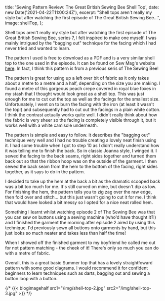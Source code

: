 
  title: 'Sewing Pattern Review: The Great British Sewing Bee Shell Top',
  date: new Date('2021-04-22T11:00:24Z'),
  excerpt:
    "Shell tops aren't really my style but after watching the first episode of The Great British Sewing Bee...",
  image: shellTop,
};

Shell tops aren\'t really my style but after watching the first episode of The Great British Sewing Bee, series 7, I felt inspired to make one myself. I was mainly intrigued by the "bagging out" technique for the facing which I had never tried and wanted to learn.

The pattern I used is free to download as a PDF and is a very similar shell top to the one used in the episode. It can be found on Sew Mag's website [here](https://www.sewmag.co.uk/free-sewing-patterns/sewing-bee-sleevless-shell-top). In fact, I think this pattern is from a previous seris of The Sewing Bee!

The pattern is great for using up a left over bit of fabric as it only takes about a metre to a metre and a half, depending on the size you are making. I found a metre of this gorgeous peach crepe covered in royal blue foxes in my stash that I thought would look great as a shell top. This was just enough for me to cut out the top as well as the facings for the smallest size. Unfortunately, I went on to burn the facing with the iron (at least it wasn't the top!) and subsequently had to cut out the facings in a plain white cotton. I think the contrast actually works quite well. I didn't really think about how the fabric is very sheer so the facing is completely visible through it, but it works well with a white camisole underneath.

The pattern is simple and easy to follow. It describes the "bagging out" technique very well and I had no trouble creating a lovely neat finish using it. I had some trouble when I got to step 10 as I didn't really understand how it was telling me to finish the back. So in classic Joanna style, I winged it. I sewed the facing to the back seams, right sides together and turned them back out so that the ribbon hoop was on the outside of the garment. I then sewed the back seam from the hem to the bottom of the facing, right sides together, as it says to do in the pattern.

I decided to take up the hem at the back a bit as the dramatic scooped back was a bit too much for me. It's still curved on mine, but doesn't dip as low. For finishing the hem, the pattern tells you to zig zag over the raw edge, then fold over and stitch... but this just wasn't going to cut it for me. I think that would have looked a bit messy so I opted for a nice neat rolled hem.

Something I learnt whilst watching episode 2 of The Sewing Bee was that you can sew on buttons using a sewing machine (who'd have thought it?!) and I finished the garment the morning after episode 2 aired by using this technique. I'd previously sewn all buttons onto garments by hand, but this just looks so much neater and takes less than half the time!

When I showed off the finished garment to my boyfriend he called me out for not pattern matching - the cheek of it! There's only so much you can do with a metre of fabric.

Overall, this is a great basic Summer top that has a lovely straightfoward pattern with some good diagrams. I would recommend it for confident beginners to learn techniques such as darts, bagging out and sewing a button loop with a button.

{/* {{< blogimagehalf src1="/img/shell-top-2.jpg" src2="/img/shell-top-3.jpg" >}} */}
